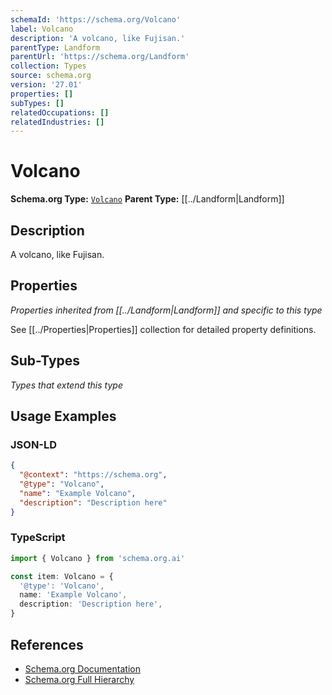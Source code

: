 ```yaml
---
schemaId: 'https://schema.org/Volcano'
label: Volcano
description: 'A volcano, like Fujisan.'
parentType: Landform
parentUrl: 'https://schema.org/Landform'
collection: Types
source: schema.org
version: '27.01'
properties: []
subTypes: []
relatedOccupations: []
relatedIndustries: []
---
```

# Volcano

**Schema.org Type:** [`Volcano`](https://schema.org/Volcano)
**Parent Type:** [[../Landform|Landform]]

## Description

A volcano, like Fujisan.

## Properties

*Properties inherited from [[../Landform|Landform]] and specific to this type*

See [[../Properties|Properties]] collection for detailed property definitions.

## Sub-Types

*Types that extend this type*

## Usage Examples

### JSON-LD

```json
{
  "@context": "https://schema.org",
  "@type": "Volcano",
  "name": "Example Volcano",
  "description": "Description here"
}
```

### TypeScript

```typescript
import { Volcano } from 'schema.org.ai'

const item: Volcano = {
  '@type': 'Volcano',
  name: 'Example Volcano',
  description: 'Description here',
}
```

## References

- [Schema.org Documentation](https://schema.org/Volcano)
- [Schema.org Full Hierarchy](https://schema.org/docs/full.html)
